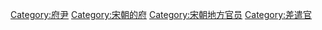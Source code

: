 [[Category:府尹|Category:府尹]]
[[Category:宋朝的府|Category:宋朝的府]]
[[Category:宋朝地方官员|Category:宋朝地方官员]]
[[Category:差遣官|Category:差遣官]]